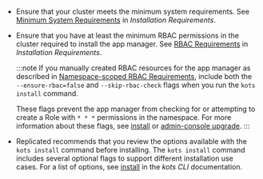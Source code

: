 * Ensure that your cluster meets the minimum system requirements. See [Minimum System Requirements](/enterprise/installing-general-requirements#minimum-system-requirements) in _Installation Requirements_.
* Ensure that you have at least the minimum RBAC permissions in the cluster required to install the app manager. See [RBAC Requirements](/enterprise/installing-general-requirements#rbac-requirements) in _Installation Requirements_.

  :::note
  If you manually created RBAC resources for the app manager as described in [Namespace-scoped RBAC Requirements](/enterprise/installing-general-requirements#namespace-scoped), include both the `--ensure-rbac=false` and `--skip-rbac-check` flags when you run the `kots install` command.
  
  These flags prevent the app manager from checking for or attempting to create a Role with `* * *` permissions in the namespace. For more information about these flags, see [install](/reference/kots-cli-install) or [admin-console upgrade](/reference/kots-cli-admin-console-upgrade).
  :::
* Replicated recommends that you review the options available with the `kots install` command before installing. The `kots install` command includes several optional flags to support different installation use cases. For a list of options, see [install](/reference/kots-cli-install) in the _kots CLI_ documentation.